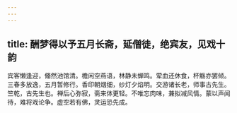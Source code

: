 ```yaml
---
---
---
```

title: 酬梦得以予五月长斋，延僧徒，绝宾友，见戏十韵
---



宾客懒逢迎，翛然池馆清。檐闲空燕语，林静未蝉鸣。荤血还休食，杯觞亦罢倾。三春多放逸，五月暂修行。香印朝烟细，纱灯夕焰明。交游诸长老，师事古先生。竺乾，古先生也。禅后心弥寂，斋来体更轻。不唯忘肉味，兼拟减风情。蒙以声闻待，难将戏论争。虚空若有佛，灵运恐先成。